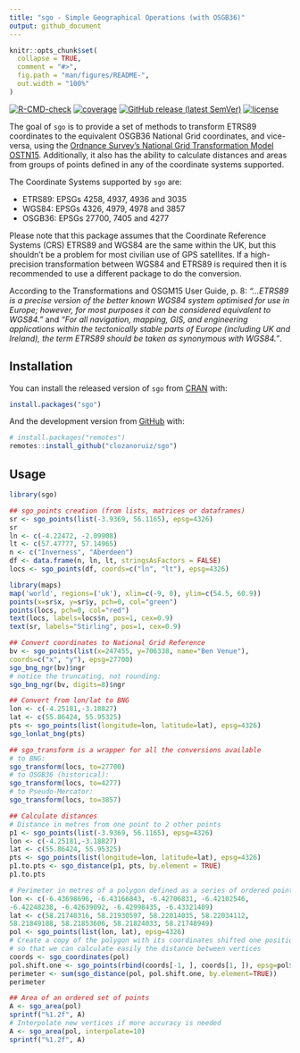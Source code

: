 ```yaml
---
title: "sgo - Simple Geographical Operations (with OSGB36)"
output: github_document
---
```


<!-- README.md is generated from README.Rmd. Please edit that file -->

```r
knitr::opts_chunk$set(
  collapse = TRUE,
  comment = "#>",
  fig.path = "man/figures/README-",
  out.width = "100%"
)
```

<!-- badges: start -->
[![R-CMD-check](https://github.com/clozanoruiz/sgo/workflows/R-CMD-check/badge.svg?branch=main)](https://github.com/clozanoruiz/sgo/actions?workflow=R-CMD-check)
[![coverage](https://codecov.io/gh/clozanoruiz/sgo/branch/main/graph/badge.svg?token=Qd5gkpnxFc)](https://app.codecov.io/gh/clozanoruiz/sgo?branch=main)
[![GitHub release (latest SemVer)](https://img.shields.io/github/v/release/clozanoruiz/sgo.svg)](https://github.com/clozanoruiz/sgo/releases)
[![license](https://img.shields.io/badge/license-BSD%202--Clause-green.svg)](https://opensource.org/licenses/BSD-2-Clause)
<!-- badges: end -->

The goal of `sgo` is to provide a set of methods to transform ETRS89 coordinates to the equivalent
OSGB36 National Grid coordinates, and vice-versa, using the [Ordnance Survey's National Grid Transformation Model OSTN15](https://www.ordnancesurvey.co.uk/blog/2016/09/ostn15-new-geoid-britain/). Additionally, it also has the ability to calculate distances and areas from groups of points defined in any of the coordinate systems supported.

The Coordinate Systems supported by `sgo` are:

* ETRS89: EPSGs 4258, 4937, 4936 and 3035
* WGS84: EPSGs 4326, 4979, 4978 and 3857
* OSGB36: EPSGs 27700, 7405 and 4277

Please note that this package assumes that the Coordinate Reference Systems
(CRS) ETRS89 and WGS84 are the same within the UK, but this shouldn't be a
problem for most civilian use of GPS satellites. If a high-precision
transformation between WGS84 and ETRS89 is required then it is recommended
to use a different package to do the conversion.

According to the Transformations and OSGM15 User Guide, p. 8:
*"...ETRS89 is a precise version of the better known WGS84  system
optimised for use in Europe; however, for most purposes it can be considered
equivalent to WGS84."* and *"For all navigation, mapping, GIS, and engineering
applications within the tectonically stable parts of Europe (including UK and
Ireland), the term ETRS89 should be taken as synonymous with WGS84."*.

## Installation

You can install the released version of `sgo` from [CRAN](https://CRAN.R-project.org) with:

``` r
install.packages("sgo")
```

And the development version from [GitHub](https://github.com/) with:

``` r
# install.packages("remotes")
remotes::install_github("clozanoruiz/sgo")
```
## Usage

```r
library(sgo)

## sgo_points creation (from lists, matrices or dataframes)
sr <- sgo_points(list(-3.9369, 56.1165), epsg=4326)
sr
ln <- c(-4.22472, -2.09908)
lt <- c(57.47777, 57.14965)
n <- c("Inverness", "Aberdeen")
df <- data.frame(n, ln, lt, stringsAsFactors = FALSE)
locs <- sgo_points(df, coords=c("ln", "lt"), epsg=4326)

library(maps)
map('world', regions=('uk'), xlim=c(-9, 0), ylim=c(54.5, 60.9))
points(x=sr$x, y=sr$y, pch=0, col="green")
points(locs, pch=0, col="red")
text(locs, labels=locs$n, pos=1, cex=0.9)
text(sr, labels="Stirling", pos=1, cex=0.9)

## Convert coordinates to National Grid Reference
bv <- sgo_points(list(x=247455, y=706338, name="Ben Venue"),
coords=c("x", "y"), epsg=27700)
sgo_bng_ngr(bv)$ngr
# notice the truncating, not rounding:
sgo_bng_ngr(bv, digits=8)$ngr

## Convert from lon/lat to BNG
lon <- c(-4.25181,-3.18827)
lat <- c(55.86424, 55.95325)
pts <- sgo_points(list(longitude=lon, latitude=lat), epsg=4326)
sgo_lonlat_bng(pts)

## sgo_transform is a wrapper for all the conversions available
# to BNG:
sgo_transform(locs, to=27700)
# to OSGB36 (historical):
sgo_transform(locs, to=4277)
# to Pseudo-Mercator:
sgo_transform(locs, to=3857)

## Calculate distances
# Distance in metres from one point to 2 other points
p1 <- sgo_points(list(-3.9369, 56.1165), epsg=4326)
lon <- c(-4.25181,-3.18827)
lat <- c(55.86424, 55.95325)
pts <- sgo_points(list(longitude=lon, latitude=lat), epsg=4326)
p1.to.pts <- sgo_distance(p1, pts, by.element = TRUE)
p1.to.pts

# Perimeter in metres of a polygon defined as a series of ordered points:
lon <- c(-6.43698696, -6.43166843, -6.42706831, -6.42102546,
-6.42248238, -6.42639092, -6.42998435, -6.43321409)
lat <- c(58.21740316, 58.21930597, 58.22014035, 58.22034112,
58.21849188, 58.21853606, 58.21824033, 58.21748949)
pol <- sgo_points(list(lon, lat), epsg=4326)
# Create a copy of the polygon with its coordinates shifted one position
# so that we can calculate easily the distance between vertices
coords <- sgo_coordinates(pol)
pol.shift.one <- sgo_points(rbind(coords[-1, ], coords[1, ]), epsg=pol$epsg)
perimeter <- sum(sgo_distance(pol, pol.shift.one, by.element=TRUE))
perimeter

## Area of an ordered set of points
A <- sgo_area(pol)
sprintf("%1.2f", A)
# Interpolate new vertices if more accuracy is needed
A <- sgo_area(pol, interpolate=10)
sprintf("%1.2f", A)
```
